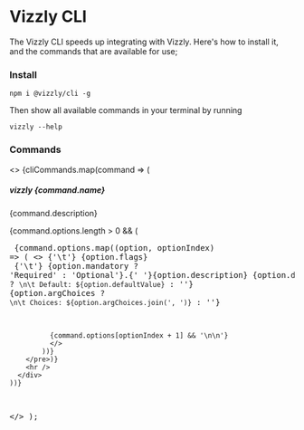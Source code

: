 
# Vizzly CLI

The Vizzly CLI speeds up integrating with Vizzly. Here's how to install it, and the commands that are available for use;

### Install

```
npm i @vizzly/cli -g
```

Then show all available commands in your terminal by running

```
vizzly --help
```

### Commands

  <>
    {cliCommands.map(command => (
      <div>
        <h5>vizzly {command.name}</h5>
        <p>{command.description}</p>
        {command.options.length > 0 && (<pre>
          {command.options.map((option, optionIndex) => (
            <>
              {'\t'} {option.flags}<br />
              {'\t'} {option.mandatory ? 'Required' : 'Optional'}.{' '}{option.description}
              {option.defaultValue ? `\n\t Default: ${option.defaultValue}` : ''}
              {option.argChoices ? `\n\t Choices: ${option.argChoices.join(', ')}` : ''}

              {command.options[optionIndex + 1] && '\n\n'}
              </>
            ))}
        </pre>)}
        <hr />
      </div>
    ))}
  </>
);

<Commands />
